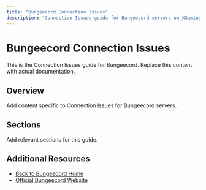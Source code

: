 ```yaml
---
title: "Bungeecord Connection Issues"
description: "Connection Issues guide for Bungeecord servers on XGamingServer"
---
```


# Bungeecord Connection Issues

This is the Connection Issues guide for Bungeecord. Replace this content with actual documentation.

## Overview

Add content specific to Connection Issues for Bungeecord servers.

## Sections

Add relevant sections for this guide.

## Additional Resources

- [Back to Bungeecord Home](./index)
- [Official Bungeecord Website](https://example.com)
